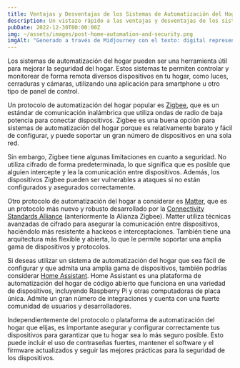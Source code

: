 ```yaml
---
title: Ventajas y Desventajas de los Sistemas de Automatización del Hogar para la Seguridad
description: Un vistazo rápido a las ventajas y desventajas de los sistemas de automatización del hogar para la seguridad, incluyendo Zigbee, Matter y Home Assistant.
pubDate: 2022-12-30T00:00:00Z
img: ~/assets/images/post-home-automation-and-security.png
imgAlt: "Generado a través de Midjourney con el texto: digital representation of a house using lines of light, home security protection aura, single lines, impactful, colorful, reallistic, octane rendering --v 4 --ar 3:2"
---
```


Los sistemas de automatización del hogar pueden ser una herramienta útil para mejorar la seguridad del hogar. Estos sistemas te permiten controlar y monitorear de forma remota diversos dispositivos en tu hogar, como luces, cerraduras y cámaras, utilizando una aplicación para smartphone u otro tipo de panel de control.

Un protocolo de automatización del hogar popular es [Zigbee](https://es.wikipedia.org/wiki/Zigbee), que es un estándar de comunicación inalámbrica que utiliza ondas de radio de baja potencia para conectar dispositivos. Zigbee es una buena opción para sistemas de automatización del hogar porque es relativamente barato y fácil de configurar, y puede soportar un gran número de dispositivos en una sola red.

Sin embargo, Zigbee tiene algunas limitaciones en cuanto a seguridad. No utiliza cifrado de forma predeterminada, lo que significa que es posible que alguien intercepte y lea la comunicación entre dispositivos. Además, los dispositivos Zigbee pueden ser vulnerables a ataques si no están configurados y asegurados correctamente.

Otro protocolo de automatización del hogar a considerar es [Matter](https://csa-iot.org/es/all-solutions/matter/), que es un protocolo más nuevo y robusto desarrollado por la [Connectivity Standards Alliance](https://en.wikipedia.org/wiki/Connectivity_Standards_Alliance) (anteriormente la Alianza Zigbee). Matter utiliza técnicas avanzadas de cifrado para asegurar la comunicación entre dispositivos, haciéndolo más resistente a hackeos e interceptaciones. También tiene una arquitectura más flexible y abierta, lo que le permite soportar una amplia gama de dispositivos y protocolos.

Si deseas utilizar un sistema de automatización del hogar que sea fácil de configurar y que admita una amplia gama de dispositivos, también podrías considerar [Home Assistant](https://www.home-assistant.io). Home Assistant es una plataforma de automatización del hogar de código abierto que funciona en una variedad de dispositivos, incluyendo Raspberry Pi y otras computadoras de placa única. Admite un gran número de integraciones y cuenta con una fuerte comunidad de usuarios y desarrolladores.

Independientemente del protocolo o plataforma de automatización del hogar que elijas, es importante asegurar y configurar correctamente tus dispositivos para garantizar que tu hogar sea lo más seguro posible. Esto puede incluir el uso de contraseñas fuertes, mantener el software y el firmware actualizados y seguir las mejores prácticas para la seguridad de los dispositivos.
